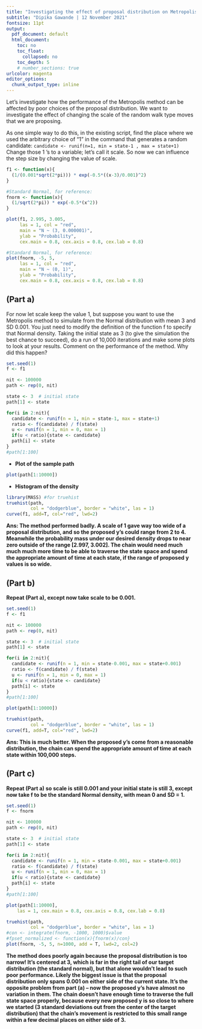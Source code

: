 ```yaml
---
title: "Investigating the effect of proposal distribution on Metropolis-Hastings sampling"
subtitle: "Dipika Gawande | 12 November 2021"
fontsize: 11pt
output: 
  pdf_document: default
  html_document:
    toc: no
    toc_float:
      collapsed: no
    toc_depth: 5
    # number_sections: true
urlcolor: magenta
editor_options: 
  chunk_output_type: inline
---
```


Let’s investigate how the performance of the Metropolis method can be affected by poor choices of the proposal distribution. We want to investigate the effect of changing the scale of the random walk type moves that we are proposing. 

As one simple way to do this, in the existing script, find the place where we used the arbitrary choice of “1” in the command that generates a random candidate: `candidate <- runif(n=1, min = state-1 , max = state+1)` Change those 1 ’s to a variable; let’s call it scale. So now we can influence the step size by changing the value of scale.

```r

f1 <- function(x){
  (1/(0.001*sqrt(2*pi))) * exp(-0.5*((x-3)/0.001)^2)
}

#Standard Normal, for reference:
fnorm <- function(x){                     
  (1/sqrt(2*pi)) * exp(-0.5*(x^2))
}                 

```

```r

plot(f1, 2.995, 3.005, 
     las = 1, col = "red",
     main = "N ~ (3, 0.000001)", 
     ylab = "Probability",
     cex.main = 0.8, cex.axis = 0.8, cex.lab = 0.8)

#Standard Normal, for reference:
plot(fnorm, -5, 5, 
     las = 1, col = "red",
     main = "N ~ (0, 1)",
     ylab = "Probability",
     cex.main = 0.8, cex.axis = 0.8, cex.lab = 0.8)

```

## (Part a)

For now let scale keep the value 1, but suppose you want to use the Metropolis method to simulate from the Normal distribution with mean 3 and SD 0.001. You just need to modify the definition of the function f to specify that Normal density. Taking the initial state as 3 (to give the simulation the best chance to succeed), do a run of 10,000 iterations and make some plots to look at your results. Comment on the performance of the method. Why did this happen?

```r
set.seed(1)
f <- f1

nit <- 100000
path <- rep(0, nit)

state <- 3  # initial state
path[1] <- state

for(i in 2:nit){
  candidate <- runif(n = 1, min = state-1, max = state+1)
  ratio <- f(candidate) / f(state)
  u <- runif(n = 1, min = 0, max = 1)
  if(u < ratio){state <- candidate}
  path[i] <- state
}
#path[1:100]
```

* **Plot of the sample path**

```r
plot(path[1:10000])
```

* **Histogram of the density**

```r
library(MASS) #for truehist
truehist(path, 
         col = "dodgerblue", border = "white", las = 1)
curve(f1, add=T, col="red", lwd=2)
```

**Ans: The method performed badly. A scale of 1 gave way too wide of a proposal distribution, and so the proposed y's could range from 2 to 4. Meanwhile the probability mass under our desired density drops to near zero outside of the range [2.997, 3.002]. The chain would need much much much more time to be able to traverse the state space and spend the appropriate amount of time at each state, if the range of proposed y values is so wide.**

## (Part b)

**Repeat (Part a), except now take scale to be 0.001.**

```r
set.seed(1)
f <- f1

nit <- 100000
path <- rep(0, nit)

state <- 3  # initial state
path[1] <- state

for(i in 2:nit){
  candidate <- runif(n = 1, min = state-0.001, max = state+0.001)
  ratio <- f(candidate) / f(state)
  u <- runif(n = 1, min = 0, max = 1)
  if(u < ratio){state <- candidate}
  path[i] <- state
}
#path[1:100]
```


```r
plot(path[1:10000])
```
```r

truehist(path, 
         col = "dodgerblue", border = "white", las = 1)
curve(f1, add=T, col="red", lwd=2)
```

**Ans: This is much better. When the proposed y's come from a reasonable distribution, the chain can spend the appropriate amount of time at each state within 100,000 steps.**

## (Part c)

**Repeat (Part a) so scale is still 0.001 and your initial state is still 3, except now take f to be the standard Normal density, with mean 0 and SD = 1.**

```r
set.seed(1)
f <- fnorm

nit <- 100000
path <- rep(0, nit)

state <- 3  # initial state
path[1] <- state

for(i in 2:nit){
  candidate <- runif(n = 1, min = state-0.001, max = state+0.001)
  ratio <- f(candidate) / f(state)
  u <- runif(n = 1, min = 0, max = 1)
  if(u < ratio){state <- candidate}
  path[i] <- state
}
#path[1:100]
```

```r
plot(path[1:10000],
    las = 1, cex.main = 0.8, cex.axis = 0.8, cex.lab = 0.8)
```

```r

truehist(path,
         col = "dodgerblue", border = "white", las = 1)
#con <- integrate(fnorm, -1000, 1000)$value     
#fpset_normalized <- function(x){fnorm(x)/con}
plot(fnorm, -5, 5, n=1000, add = T, lwd=2, col=2)
```


**The method does poorly again because the proposal distribution is too narrow! It's centered at 3, which is far in the right tail of our target distribution (the standard normal), but that alone wouldn't lead to such poor performance. Likely the biggest issue is that the proposal distribution only spans 0.001 on either side of the current state. It's the opposite problem from part (a) -- now the proposed y's have almost no variation in them. The chain doesn't have enough time to traverse the full state space properly, because every new proposed y is so close to where we started (3 standard deviations out from the center of the target distribution) that the chain's movement is restricted to this small range within a few decimal places on either side of 3.**

\newpage